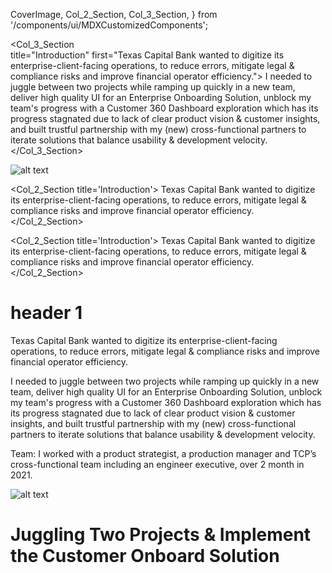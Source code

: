   CoverImage,
  Col_2_Section,
  Col_3_Section,
} from '/components/ui/MDXCustomizedComponents';

<CoverImage src="/placeholderPNG.png" />

<Col_3_Section  
 title="Introduction"
first="Texas Capital Bank wanted to digitize its enterprise-client-facing operations, to reduce errors, mitigate legal & compliance risks and improve financial operator efficiency.">
I needed to juggle between two projects while ramping up quickly in a new team, deliver high quality UI for an Enterprise Onboarding Solution, unblock my team's progress with a Customer 360 Dashboard exploration which has its progress stagnated due to lack of clear product vision & customer insights, and built trustful partnership with my (new) cross-functional partners to iterate solutions that balance usability & development velocity.
</Col_3_Section>

![alt text](/placeholderPNG.png)

<Col_2_Section title='Introduction'>
Texas Capital Bank wanted to digitize its enterprise-client-facing operations, to reduce errors, mitigate legal & compliance risks and improve financial operator efficiency.
</Col_2_Section>

<Col_2_Section title='Introduction'>
Texas Capital Bank wanted to digitize its enterprise-client-facing operations, to reduce errors, mitigate legal & compliance risks and improve financial operator efficiency.
</Col_2_Section>

# header 1

Texas Capital Bank wanted to digitize its enterprise-client-facing operations, to reduce errors, mitigate legal & compliance risks and improve financial operator efficiency.

I needed to juggle between two projects while ramping up quickly in a new team, deliver high quality UI for an Enterprise Onboarding Solution, unblock my team's progress with a Customer 360 Dashboard exploration which has its progress stagnated due to lack of clear product vision & customer insights, and built trustful partnership with my (new) cross-functional partners to iterate solutions that balance usability & development velocity.

Team:
I worked with a product strategist, a production manager and TCP’s cross-functional team including an engineer executive, over 2 month in 2021.

![alt text](/placeholderPNG.png)

# Juggling Two Projects & Implement the Customer Onboard Solution
